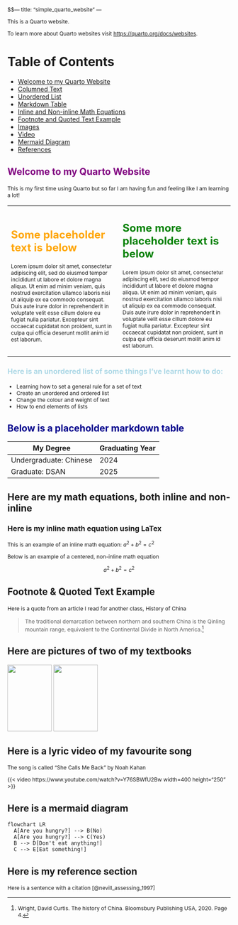 $$---
title: "simple_quarto_website"
---

This is a Quarto website.

To learn more about Quarto websites visit <https://quarto.org/docs/websites>.

<head>
    <style>
        p {
            font-weight: normal;
            font-size: 12px;
        }
    </style>
    <meta charset="UTF-8">
    <meta name="viewport" content="width=device-width, initial-scale=1.0">
</head>

<script type="module">
    import mermaid from 'https://cdn.jsdelivr.net/npm/mermaid@10/dist/mermaid.esm.min.mjs';
    mermaid.initialize({ startOnLoad: true });
</script>

<h1>Table of Contents</h1>
<ul>
    <li><a href="#welcome">Welcome to my Quarto Website</a></li>
    <li><a href="#columned-text">Columned Text</a></li>
    <li><a href="#unordered-list">Unordered List</a></li>
    <li><a href="#markdown-table">Markdown Table</a></li>
    <li><a href="#math-equations">Inline and Non-inline Math Equations</a></li>
    <li><a href="#footnote-quoted-text">Footnote and Quoted Text Example</a></li>
    <li><a href="#images">Images</a></li>
    <li><a href="#video">Video</a></li>
    <li><a href="#mermaid-diagram">Mermaid Diagram</a></li>
    <li><a href="#references">References</a></li>

</ul>


<h2 id="welcome" style="color:purple"> Welcome to my Quarto Website</h2>
<p>This is my first time using Quarto but so far I am having fun and feeling like I am learning a lot!</p>

<table>
    <tr>
        <td>
            <h2 id="columned text" style="color:orange"> Some placeholder text is below</h2> <p>Lorem ipsum dolor sit amet, consectetur adipiscing elit, sed do eiusmod tempor incididunt ut labore et dolore magna aliqua. Ut enim ad minim veniam, quis nostrud exercitation ullamco laboris nisi ut aliquip ex ea commodo consequat. Duis aute irure dolor in reprehenderit in voluptate velit esse cillum dolore eu fugiat nulla pariatur. Excepteur sint occaecat cupidatat non proident, sunt in culpa qui officia deserunt mollit anim id est laborum.</p>
        </td>
        <td>
            <h2 style="color:green"> Some more placeholder text is below</h2>
            <p>Lorem ipsum dolor sit amet, consectetur adipiscing elit, sed do eiusmod tempor incididunt ut labore et dolore magna aliqua. Ut enim ad minim veniam, quis nostrud exercitation ullamco laboris nisi ut aliquip ex ea commodo consequat. Duis aute irure dolor in reprehenderit in voluptate velit esse cillum dolore eu fugiat nulla pariatur. Excepteur sint occaecat cupidatat non proident, sunt in culpa qui officia deserunt mollit anim id est laborum.</p>
        </td>
    </tr>
</table>

<h3 id="unordered-list" style="color:lightblue"> Here is an unordered list of some things I've learnt how to do:</h3>
   <ul style="font-size:12px; font-weight: normal">
        <li>Learning how to set a general rule for a set of text
        <li>Create an unordered and ordered list
        <li>Change the colour and weight of text
        <li>How to end elements of lists
    </ul>

<h2 id="markdown-table" style="color:darkblue">Below is a placeholder markdown table</h2>
<div class="markdown-table" data-markdown>
| My Degree | Graduating Year |
| -------- | -------- |
| Undergraduate: Chinese | 2024 |
| Graduate: DSAN | 2025 |
</div>


<h2 id="math-equations" style="color=green"> Here are my math equations, both inline and non-inline</h2>
<h3>Here is my inline math equation using LaTex</h3>
<p>This is an example of an inline math equation: $a^2 + b^2 = c^2$</p>
<p>Below is an example of a centered, non-inline math equation</p> 
$$a^2 + b^2 = c^2$$

<h2 id="footnote-quoted-text">Footnote & Quoted Text Example</h2>
<p> Here is a quote from an article I read for another class, History of China</p>
>The traditional demarcation between northern and southern China is the Qinling mountain range, equivalent to the Continental Divide in North America.[^1]

<h2 id="images">Here are pictures of two of my textbooks</h2>

<td>
    <img src="images/history.jpg" width="100" height="150">
    <img src="images/linguistics.jpg" width="100" height="150">
</td>

<h2 id="video">Here is a lyric video of my favourite song</h2>
<p>The song is called "She Calls Me Back" by Noah Kahan</p>
{{< video https://www.youtube.com/watch?v=Y76SBWfU2Bw width=400 height="250" >}}

<h2 id="mermaid-diagram">Here is a mermaid diagram</h2>
<div id="myMermaidDiagram"></div>

```mermaid
flowchart LR
  A[Are you hungry?] --> B(No)
  A[Are you hungry?] --> C(Yes)
  B --> D[Don't eat anything!]
  C --> E[Eat something!]
```

<h2 id="references">Here is my reference section</h2>
<p> Here is a sentence with a citation [@nevill_assessing_1997]</p>

[^1]: Wright, David Curtis. The history of China. Bloomsbury Publishing USA, 2020. Page 4.